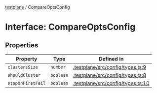 [testplane](../README.mdx) / CompareOptsConfig

# Interface: CompareOptsConfig

## Properties

| Property | Type | Defined in |
| ------ | ------ | ------ |
| `clustersSize` | `number` | [.testplane/src/config/types.ts:9](https://github.com/gemini-testing/testplane/blob/57d0b182c37e21d8bdf52acbb137a028841767af/src/config/types.ts#L9) |
| `shouldCluster` | `boolean` | [.testplane/src/config/types.ts:8](https://github.com/gemini-testing/testplane/blob/57d0b182c37e21d8bdf52acbb137a028841767af/src/config/types.ts#L8) |
| `stopOnFirstFail` | `boolean` | [.testplane/src/config/types.ts:10](https://github.com/gemini-testing/testplane/blob/57d0b182c37e21d8bdf52acbb137a028841767af/src/config/types.ts#L10) |
